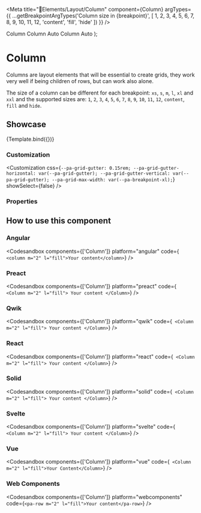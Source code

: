 
<Meta
  title="🧩Elements/Layout/Column"
  component={Column}
  argTypes={{
    ...getBreakpointArgTypes('Column size in {breakpoint}', [
      1,
      2,
      3,
      4,
      5,
      6,
      7,
      8,
      9,
      10,
      11,
      12,
      'content',
      'fill',
      'hide'
    ])
  }}
/>

  <Container>
    <Row>
      <Column {...args} className="is-highlighted">
        Column
      </Column>
      <Column>Column Auto</Column>
      <Column>Column Auto</Column>
    </Row>
  </Container>
);

# Column

Columns are layout elements that will be essential to create grids, they work very well if being children of rows, but can work also alone.

The size of a column can be different for each breakpoint: `xs`, `s`, `m`, `l`, `xl` and `xxl` and the supported sizes are: `1`, `2`, `3`, `4`, `5`, `6`, `7`, `8`, `9`, `10`, `11`, `12`, `content`, `fill` and `hide`.

## Showcase

<Canvas>
  <Story name="Column" args={{}}>
    {Template.bind({})}
  </Story>
</Canvas>

### Customization

<Customization
  css={`
    --pa-grid-gutter: 0.15rem;
    --pa-grid-gutter-horizontal: var(--pa-grid-gutter);
    --pa-grid-gutter-vertical: var(--pa-grid-gutter);
    --pa-grid-max-width: var(--pa-breakpoint-xl);
  `}
  showSelect={false}
/>

### Properties

<ArgsTable story="Column" of={Column} />

## How to use this component

### Angular

<Codesandbox
  components={['Column']}
  platform="angular"
  code={`
    <column m="2" l="fill">Your content</column>`}
/>

### Preact

<Codesandbox
  components={['Column']}
  platform="preact"
  code={`
    <Column m="2" l="fill">
      Your content
    </Column>`}
/>

### Qwik

<Codesandbox
  components={['Column']}
  platform="qwik"
  code={`
    <Column m="2" l="fill">
      Your content
    </Column>`}
/>

### React

<Codesandbox
  components={['Column']}
  platform="react"
  code={`
    <Column m="2" l="fill">
      Your content
    </Column>`}
/>

### Solid

<Codesandbox
  components={['Column']}
  platform="solid"
  code={`
    <Column m="2" l="fill">
      Your content
    </Column>`}
/>

### Svelte

<Codesandbox
  components={['Column']}
  platform="svelte"
  code={`
    <Column m="2" l="fill">
      Your content
    </Column>`}
/>

### Vue

<Codesandbox
  components={['Column']}
  platform="vue"
  code={`
    <Column m="2" l="fill">Your Content</Column>`}
/>

### Web Components

<Codesandbox components={['Column']} platform="webcomponents" code={`<pa-row m="2" l="fill">Your content</pa-row>`} />
